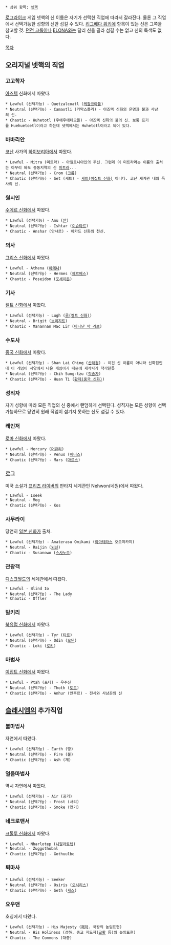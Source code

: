  * 상위 항목: [[넷핵]]

[[로그라이크]] 게임 넷핵의 신 이름은 자기가 선택한 직업에 따라서 갈라진다. 물론 그 직업에서 선택가능한 성향의 신만 섬길 수 있다. [[리그베다 위키]]에 항목이 있는 신은 그쪽을 참고할 것. [[던전 크롤]]이나 [[ELONA]]와는 달리 신을 골라 섬길 수는 없고 신의 특색도 없다.

[[목차]]

== 오리지널 넷핵의 직업 ==

=== 고고학자 ===
[[아즈텍]] 신화에서 따왔다.
 * Lawful (선택가능) - Quetzalcoatl ([[케찰코아틀]])
 * Neutral (선택가능) - Camaxtli (카막스틀리) - 아즈텍 신화의 운명과 불과 사냥의 신.
 * Chaotic - Huhetotl (우에우에테오틀) - 아즈텍 신화의 불의 신. 보통 표기를 Huehuetoetl이라고 하는데 넷핵에서는 Huhetotl이라고 되어 있다.

=== 바바리안 ===
[[코난]] 사가의 [[하이보리아]]에서 따왔다.
 * Lawful - Mitra (미트라) - 아킬로니아인의 주신. 그런데 이 미트라라는 이름의 출처는 아무리 봐도 중동지역의 신 [[미트라]]...
 * Neutral (선택가능) - Crom ([[크롬]])
 * Chaotic (선택가능) - Set (세트) - [[세트(이집트 신화)]] 아니다. 코난 세계관 내의 독사의 신.

=== 원시인 ===
[[수메르 신화]]에서 따왔다.
 * Lawful (선택가능) - Anu ([[안]])
 * Neutral (선택가능) - Ishtar ([[이슈타르]])
 * Chaotic - Anshar (안샤르) - 아카드 신화의 천신.

=== 의사 ===
[[그리스 신화]]에서 따왔다.
 * Lawful - Athena ([[아테나]])
 * Neutral (선택가능) - Hermes ([[헤르메스]])
 * Chaotic - Poseidon ([[포세이돈]])

=== 기사 ===
[[켈트 신화]]에서 따왔다.
 * Lawful (선택가능) - Lugh ([[루(켈트 신화)]])
 * Neutral - Brigit ([[브리지트]])
 * Chaotic - Manannan Mac Lir ([[마나난 막 리르]])

=== 수도사 ===
[[중국 신화]]에서 따왔다.
 * Lawful (선택가능) - Shan Lai Ching ([[산해경]]) - 이건 신 이름이 아니라 신화집인데 이 게임이 서양에서 나온 게임이기 때문에 제작자가 착각한듯
 * Neutral (선택가능) - Chih Sung-tzu ([[적송자]])
 * Chaotic (선택가능) - Huan Ti ([[황제(중국 신화)]])

=== 성직자 ===
자기 성향에 따라 모든 직업의 신 중에서 랜덤하게 선택된다. 성직자는 모든 성향이 선택 가능하므로 당연히 원래 직업이 섬기지 못하는 신도 섬길 수 있다.

=== 레인저 ===
[[로마 신화]]에서 따왔다.
 * Lawful - Mercury ([[머큐리]])
 * Neutral (선택가능) - Venus ([[비너스]])
 * Chaotic (선택가능) - Mars ([[마르스]])

=== 로그 ===
미국 소설가 [[프리츠 라이버]]의 판타지 세계관인 Nehwon(네원)에서 따왔다.
 * Lawful - Iseek
 * Neutral - Mog
 * Chaotic (선택가능) - Kos

=== 사무라이 ===
당연히 [[일본 신화]]가 출처.
 * Lawful (선택가능) - Amaterasu Omikami ([[아마테라스]] 오오미카미)
 * Neutral - Raijin ([[뇌신]])
 * Chaotic - Susanowo ([[스사노오]])

=== 관광객 ===
[[디스크월드]]의 세계관에서 따왔다.
 * Lawful - Blind Io
 * Neutral (선택가능) - The Lady
 * Chaotic - Offler

=== 발키리 ===
[[북유럽 신화]]에서 따왔다.
 * Lawful (선택가능) - Tyr ([[티르]])
 * Neutral (선택가능) - Odin ([[오딘]])
 * Chaotic - Loki ([[로키]])

=== 마법사 ===
[[이집트 신화]]에서 따왔다.
 * Lawful - Ptah (프타) - 우주신
 * Neutral (선택가능) - Thoth ([[토트]])
 * Chaotic (선택가능) - Anhur (안후르) - 전사와 사냥꾼의 신

== [[슬래시엠]]의 추가직업 ==

=== 불마법사 ===
자연에서 따왔다.
 * Lawful (선택가능) - Earth (땅)
 * Neutral (선택가능) - Fire (불)
 * Chaotic (선택가능) - Ash (재)

=== 얼음마법사 ===
역시 자연에서 따왔다.
 * Lawful (선택가능) - Air (공기)
 * Neutral (선택가능) - Frost (서리)
 * Chaotic (선택가능) - Smoke (연기)

=== 네크로맨서 ===
[[크툴루 신화]]에서 따왔다.
 * Lawful - Nharlotep ([[니알라토텝]])
 * Neutral - Zuggothobal
 * Chaotic (선택가능) - Gothuulbe

=== 퇴마사 ===
 * Lawful (선택가능) - Seeker
 * Neutral (선택가능) - Osiris ([[오시리스]])
 * Chaotic (선택가능) - Seth ([[세스]])

=== 요우맨 ===
호칭에서 따왔다.
 
 * Lawful (선택가능) - His Majesty ([[폐하]]. 국왕의 높임표현)
 * Neutral - His Holiness (성하. 종교 지도자([[교황]] 등)의 높임표현)
 * Chaotic - The Commons (대중)
